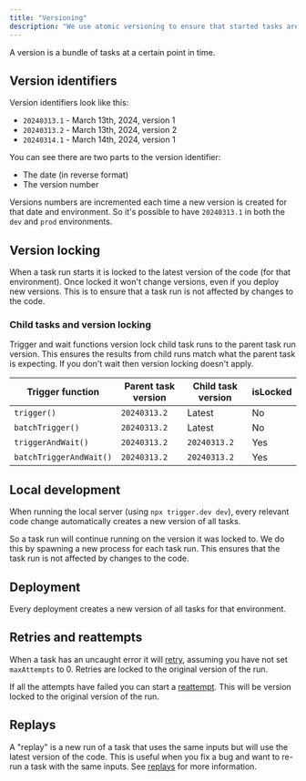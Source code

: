 ```yaml
---
title: "Versioning"
description: "We use atomic versioning to ensure that started tasks are not affected by changes to the task code."
---
```


A version is a bundle of tasks at a certain point in time.

## Version identifiers

Version identifiers look like this:

- `20240313.1` - March 13th, 2024, version 1
- `20240313.2` - March 13th, 2024, version 2
- `20240314.1` - March 14th, 2024, version 1

You can see there are two parts to the version identifier:

- The date (in reverse format)
- The version number

Versions numbers are incremented each time a new version is created for that date and environment. So it's possible to have `20240313.1` in both the `dev` and `prod` environments.

## Version locking

When a task run starts it is locked to the latest version of the code (for that environment). Once locked it won't change versions, even if you deploy new versions. This is to ensure that a task run is not affected by changes to the code.

### Child tasks and version locking

Trigger and wait functions version lock child task runs to the parent task run version. This ensures the results from child runs match what the parent task is expecting. If you don't wait then version locking doesn't apply.

| Trigger function        | Parent task version | Child task version | isLocked |
| ----------------------- | ------------------- | ------------------ | -------- |
| `trigger()`             | `20240313.2`        | Latest             | No       |
| `batchTrigger()`        | `20240313.2`        | Latest             | No       |
| `triggerAndWait()`      | `20240313.2`        | `20240313.2`       | Yes      |
| `batchTriggerAndWait()` | `20240313.2`        | `20240313.2`       | Yes      |

## Local development

When running the local server (using `npx trigger.dev dev`), every relevant code change automatically creates a new version of all tasks.

So a task run will continue running on the version it was locked to. We do this by spawning a new process for each task run. This ensures that the task run is not affected by changes to the code.

## Deployment

Every deployment creates a new version of all tasks for that environment.

## Retries and reattempts

When a task has an uncaught error it will [retry](/errors-retrying), assuming you have not set `maxAttempts` to 0. Retries are locked to the original version of the run.

If all the attempts have failed you can start a [reattempt](/reattempting-replaying). This will be version locked to the original version of the run.

## Replays

A "replay" is a new run of a task that uses the same inputs but will use the latest version of the code. This is useful when you fix a bug and want to re-run a task with the same inputs. See [replays](/reattempting-replaying) for more information.
